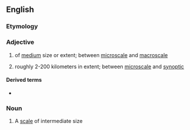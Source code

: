 ==English==

===Etymology===
{{prefix|en|meso|scale}}

===Adjective===
{{en-adj|-}}

# of [[medium]] size or extent; between [[microscale]] and [[macroscale]]
# {{lb|en|meteorology|of a weather phenomenon}} roughly 2-200 kilometers in extent; between [[microscale]] and [[synoptic]]

====Derived terms====
* {{l|en|mesoscale convective system}}

===Noun===
{{en-noun}}

# A [[scale]] of intermediate size